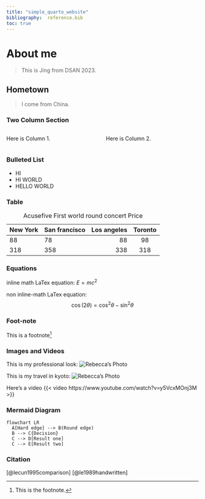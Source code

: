 ```yaml
---
title: "simple_quarto_website"
bibliography:  reference.bib
toc: true
---
```

# About me
> This is Jing from DSAN 2023.

## Hometown
> I come from China. 


### Two Column Section

:::: {.columns}
::: {.column}
Here is Column 1.
:::
::: {.column}
Here is Column 2. 
:::
::::

### Bulleted List

- HI
- HI WORLD
- HELLO WORLD


### Table
| New York | San francisco | Los angeles | Toronto |
|---------|:-----|------:|:------:|
| 88    | 78  |  88 |   98   |
| 318 | 358  |  338 |  318   |

: Acusefive First world round concert Price

### Equations

inline math LaTex equation: 
$E = mc^{2}$

non inline-math LaTex equation:
$$
\cos (2\theta) = \cos^2 \theta - \sin^2 \theta
$$


### Foot-note
This is a footnote[^1]

[^1]: This is the footnote.


### Images and Videos

This is my professional look:
![Rebecca's Photo](images/photo1.jpeg)

This is my travel in kyoto:
![Rebecca's Photo](images/photo2.jpeg)


Here's a video
{{< video https://www.youtube.com/watch?v=y5VcxMOnj3M >}}

### Mermaid Diagram
```mermaid
flowchart LR
  A[Hard edge] --> B(Round edge)
  B --> C{Decision}
  C --> D[Result one]
  C --> E[Result two]
```

### Citation
[@lecun1995comparison]
[@le1989handwritten]